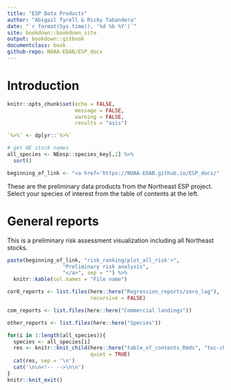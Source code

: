 ```yaml
--- 
title: "ESP Data Products"
author: "Abigail Tyrell & Ricky Tabandera"
date: "`r format(Sys.time(), '%d %b %Y')`"
site: bookdown::bookdown_site
output: bookdown::gitbook
documentclass: book
github-repo: NOAA-EDAB/ESP_docs
---
```


# Introduction {-}

```r
knitr::opts_chunk$set(echo = FALSE, 
                      message = FALSE, 
                      warning = FALSE,
                      results = "asis")

`%>%` <- dplyr::`%>%`

# get NE stock names
all_species <- NEesp::species_key[,2] %>%
  sort()

beginning_of_link <- "<a href='https://NOAA-EDAB.github.io/ESP_docs/"
```

These are the preliminary data products from the Northeast ESP project. Select your species of interest from the table of contents at the left.

# General reports {-}

This is a preliminary risk assessment visualization including all Northeast stocks.

```r
paste(beginning_of_link, "risk_ranking/plot_all_risk'>",
                  "Preliminary risk analysis", 
                  "</a>", sep = "") %>%
  knitr::kable(col.names = "File name")
```

```r
cor0_reports <- list.files(here::here("Regression_reports/zero_lag"), 
                           recursive = FALSE) 

com_reports <- list.files(here::here("Commercial landings"))

other_reports <- list.files(here::here("Species"))
```

```r
for(i in 1:length(all_species)){
  species <- all_species[i]
  res <- knitr::knit_child(here::here("table_of_contents_Rmds", "toc-child-doc.Rmd"), 
                           quiet = TRUE)
  cat(res, sep = '\n')
  cat('\n\n<!-- -->\n\n')
}
knitr::knit_exit()
```
